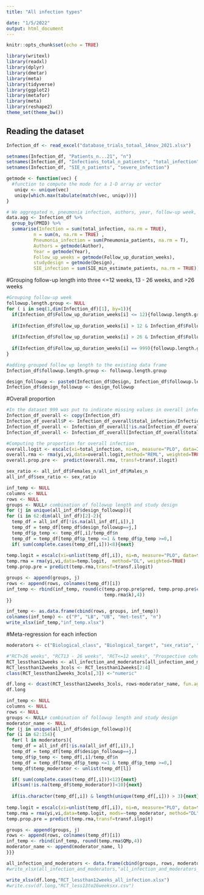 ```yaml
---
title: "All infection types"

date: "1/5/2022"
output: html_document
---
```



```r
knitr::opts_chunk$set(echo = TRUE)
```

```r
library(writexl)
library(readxl)
library(dplyr)
library(dmetar)
library(meta)
library(tidyverse)
library(ggplot2)
library(metafor)
library(meta)
library(reshape2)
theme_set(theme_bw())
```


## Reading the dataset

```r
Infection_df <- read_excel("database_trials_totaal_14nov_2021.xlsx")
```

```r
setnames(Infection_df, "Patients_n...21", "n")
setnames(Infection_df, "Infections_total_n_patients", "total_infection")
setnames(Infection_df, "SIE_n_patients", "severe_infection")
```

```r
getmode <- function(vec) {
  #function to compute the mode for a 1-D array or vector
   uniqv <- unique(vec)
   uniqv[which.max(tabulate(match(vec, uniqv)))]
}
```


```r
# We aggregated n, pneumonia infection, authors, year, follow-up week, study design, and severe infection by PMID
data.agg <- Infection_df %>% 
  group_by(PMID) %>% 
  summarise(Infection = sum(total_infection, na.rm = TRUE),
          n = sum(n, na.rm = TRUE) ,
          Pneumonia_infection = sum(Pneumonia_patients, na.rm = T),
          Authors = getmode(Author),
          Year = getmode(Year),
          Follow_up_weeks = getmode(Follow_up_duration_weeks),
          studydesign = getmode(Design),            
          SIE_infection = sum(SIE_min_estimate_patients, na.rm = TRUE))      
```


#Grouping follow-up length into three <=12 weeks, 13 - 26 weeks, and >26 weeks 
```r
#Grouping follow-up week
followup.length.group <- NULL
for ( i in seq(1,dim(Infection_df)[1], by=1)){
  if(Infection_df$Follow_up_duration_weeks[i] <= 12){followup.length.group <- append(followup.length.group, "<=12 weeks" )}
  
  if(Infection_df$Follow_up_duration_weeks[i] > 12 & Infection_df$Follow_up_duration_weeks[i] <= 26) {followup.length.group <- append(followup.length.group,  "13 - 26 weeks")}
  
  if(Infection_df$Follow_up_duration_weeks[i] > 26 & Infection_df$Follow_up_duration_weeks[i] != 999){followup.length.group <- append(followup.length.group,">26 weeks")}
  
  if(Infection_df$Follow_up_duration_weeks[i] == 999){followup.length.group <- append(followup.length.group,"NaN")}
}
```

```r
#adding grouped follow up length to the existing data frame
Infection_df$followup.length.group <- followup.length.group
```


```r
design_followup <- paste0(Infection_df$Design, Infection_df$followup.length.group)
Infection_df$design_followup <- design_followup
```


#Overall proportion
```r
#In the dataset 999 was put to indicate missing values in overall infection and severe infection 
Infection_df_overall <- copy(Infection_df)
Infection_df_overall$P <- Infection_df_overall$total_infection/Infection_df_overall$n
Infection_df_overall <- Infection_df_overall[!is.na(Infection_df_overall$P) & (Infection_df_overall$P  < 1) ,]
Infection_df_overall <- Infection_df_overall[Infection_df_overall$total_infection != 999,]

```

```r
#Computing the proportion for overall infection 
overall.logit <- escalc(xi=total_infection, ni=n, measure="PLO", data=Infection_df_overall)
overall.rma <- rma(yi,vi,data=overall.logit,method="REML", weighted=TRUE)
overall.prop.pre <-  predict(overall.rma, transf=transf.ilogit)
```


```r
sex_ratio <- all_inf_df$Females_n/all_inf_df$Males_n
all_inf_df$sex_ratio <- sex_ratio
```


```r
inf_temp <- NULL
columns <- NULL
rows <- NULL
groups <- NULL# combination of followup length and study design
for (j in unique(all_inf_df$design_followup)){
for (i in 62:dim(all_inf_df)[2]-2){
  temp_df = all_inf_df[!is.na(all_inf_df[,i]),]
  temp_df = temp_df[temp_df$design_followup==j,]
  temp_df$p_temp <- temp_df[,i]/temp_df$n
  temp_df = temp_df[temp_df$p_temp <=1 & temp_df$p_temp >=0,]
  if( sum(complete.cases(temp_df[,i]))<8){next}
 
temp.logit = escalc(xi=unlist(temp_df[,i]), ni=n, measure="PLO", data=temp_df)
temp.rma = rma(yi,vi,data=temp.logit,  method="DL", weighted=TRUE)
temp.prop.pre = predict(temp.rma,transf=transf.ilogit)

groups <- append(groups, j)
rows <- append(rows, colnames(temp_df)[i])
inf_temp <- rbind(inf_temp, round(c(temp.prop.pre$pred, temp.prop.pre$ci.lb, temp.prop.pre$ci.ub, temp.rma$QEp,
                                    temp.rma$k),4))
}}
```

```r
inf_temp <- as.data.frame(cbind(rows, groups, inf_temp))
colnames(inf_temp) <- c("P", "LB", "UB", "Het-test", "n")
write_xlsx(inf_temp,"inf_temp.xlsx")
```

#Meta-regression for each infection
```r
moderators <- c("Biological_class", "Biological_target", "sex_ratio", "Follow_up_duration_weeks",  "Males_n", "Females_n", "Age_mean...16", "BMI_kg_m2_mean",  "CRP_mg_L_mean...22", "RA_duration_mean_yrs",  "Rheumatoid_factor_positive_pct",  "MTX_pct", "MTX_dose_mg_week_mean", "Corticosteroids_pct", "Cort_dose_mg_day_mean", "No_of_prior_DMARDS_mean",          "previous_bDMARD_use_pct", "Previous_bDMARD_mean")      
```

```r
#"RCT>26 weeks", "RCT13 - 26 weeks", "RCT<=12 weeks", "Prospective cohort>26 weeks"
RCT_lessthan12weeks <- all_infection_and_moderators[all_infection_and_moderators$groups == "RCT<=12 weeks",]
RCT_lessthan12weeks_3cols <- RCT_lessthan12weeks[2:4]
class(RCT_lessthan12weeks_3cols[,3]) <-"numeric"
```


```r
df.long <- dcast(RCT_lessthan12weeks_3cols, rows~moderator_name, fun.aggregate=mean)
df.long
```


```r
inf_temp <- NULL
columns <- NULL
rows <- NULL
groups <- NULL# combination of followup length and study design
moderator_name <- NULL
for (j in unique(all_inf_df$design_followup)){ 
for (i in 62:154){
  for( l in moderators){
  temp_df = all_inf_df[!is.na(all_inf_df[,i]),]
  temp_df = temp_df[temp_df$design_followup==j,]
  temp_df$p_temp <- temp_df[,i]/temp_df$n
  temp_df = temp_df[temp_df$p_temp <=1 & temp_df$p_temp >=0,]
  temp_df$temp_moderator <- unlist(temp_df[l])

  if( sum(complete.cases(temp_df[,i]))<12){next}
  if(sum(!is.na(temp_df$temp_moderator))<10){next}
  
  if(is.character(temp_df[,i]) & length(unique(temp_df[,i])) > 3){next}
  
temp.logit = escalc(xi=unlist(temp_df[,i]), ni=n, measure="PLO", data=temp_df)
temp.rma = rma(yi,vi,data=temp.logit, mods=~temp_moderator, method="DL", weighted=TRUE)
temp.prop.pre = predict(temp.rma,transf=transf.ilogit)

groups <- append(groups, j)
rows <- append(rows, colnames(temp_df)[i])
inf_temp <- rbind(inf_temp, round(temp.rma$QMp,4))
moderator_name <- append(moderator_name, l)
}}}
```


```r
all_infection_and_moderators <- data.frame(cbind(groups, rows, moderator_name, inf_temp))
#write_xlsx(all_infection_and_moderators,"all_infection_and_moderators_2.xlsx")
```



```r
write_xlsx(df.long,"RCT_lessthan12weeks_all_infection.xlsx")
#write.csv(df.long,"RCT_less13to26weeksxx.csv")
```

